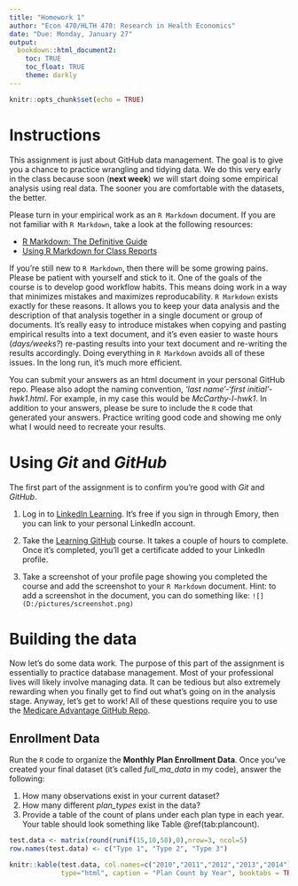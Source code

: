 ```yaml
---
title: "Homework 1"
author: "Econ 470/HLTH 470: Research in Health Economics"
date: "Due: Monday, January 27"
output: 
  bookdown::html_document2:
    toc: TRUE
    toc_float: TRUE
    theme: darkly
---
```


```r
knitr::opts_chunk$set(echo = TRUE)

```

# Instructions

This assignment is just about GitHub data management. The goal is to give you a chance to practice wrangling and tidying data. We do this very early in the class because soon (**next week**) we will start doing some empirical analysis using real data. The sooner you are comfortable with the datasets, the better.

Please turn in your empirical work as an `R Markdown` document. If you are not familiar with `R Markdown`, take a look at the following resources:

- [R Markdown: The Definitive Guide](https://bookdown.org/yihui/rmarkdown/)
- [Using R Markdown for Class Reports](https://www.stat.cmu.edu/~cshalizi/rmarkdown/)

If you're still new to `R Markdown`, then there will be some growing pains. Please be patient with yourself and stick to it. One of the goals of the course is to develop good workflow habits. This means doing work in a way that minimizes mistakes and maximizes reproducability. `R Markdown` exists exactly for these reasons. It allows you to keep your data analysis and the description of that analysis together in a single document or group of documents. It's really easy to introduce mistakes when copying and pasting empirical results into a text document, and it's even easier to waste hours (*days/weeks?*) re-pasting results into your text document and re-writing the results accordingly. Doing everything in `R Markdown` avoids all of these issues. In the long run, it's much more efficient.

You can submit your answers as an html document in your personal GitHub repo. Please also adopt the naming convention, *'last name'-'first initial'-hwk1.html*. For example, in my case this would be *McCarthy-I-hwk1*. In addition to your answers, please be sure to include the `R` code that generated your answers. Practice writing good code and showing me only what I would need to recreate your results.


# Using *Git* and *GitHub*

The first part of the assignment is to confirm you're good with *Git* and *GitHub*. 

1. Log in to [LinkedIn Learning](https://www.linkedin.com/learning/). It's free if you sign in through Emory, then you can link to your personal LinkedIn account. 

2. Take the [Learning GitHub](https://www.linkedin.com/learning/learning-github?u=2149178) course. It takes a couple of hours to complete. Once it's completed, you'll get a certificate added to your LinkedIn profile. 

3. Take a screenshot of your profile page showing you completed the course and add the screenshot to your `R Markdown` document. Hint: to add a screenshot in the document, you can do something like: `![](D:/pictures/screenshot.png)`


# Building the data
Now let's do some data work. The purpose of this part of the assignment is essentially to practice database management. Most of your professional lives will likely involve managing data. It can be tedious but also extremely rewarding when you finally get to find out what's going on in the analysis stage. Anyway, let's get to work! All of these questions require you to use the [Medicare Advantage GitHub Repo](https://github.com/imccart/Medicare-Advantage).


## Enrollment Data
Run the `R` code to organize the **Monthly Plan Enrollment Data**. Once you've created your final dataset (it's called *full_ma_data* in my code), answer the following:

1. How many observations exist in your current dataset? 
2. How many different *plan_types* exist in the data?
3. Provide a table of the count of plans under each plan type in each year. Your table should look something like Table \@ref(tab:plancount).

```r
test.data <- matrix(round(runif(15,10,50),0),nrow=3, ncol=5)
row.names(test.data) <- c("Type 1", "Type 2", "Type 3")
```

```r
knitr::kable(test.data, col.names=c("2010","2011","2012","2013","2014"),
             type="html", caption = "Plan Count by Year", booktabs = TRUE)
```


